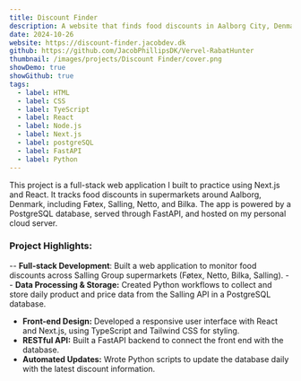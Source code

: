```yaml
---
title: Discount Finder
description: A website that finds food discounts in Aalborg City, Denmark, from Føtex, Salling, Netto, and Bilka.
date: 2024-10-26
website: https://discount-finder.jacobdev.dk
github: https://github.com/JacobPhillipsDK/Vervel-RabatHunter
thumbnail: /images/projects/Discount Finder/cover.png
showDemo: true
showGithub: true
tags:
  - label: HTML
  - label: CSS
  - label: TyeScript
  - label: React
  - label: Node.js
  - label: Next.js
  - label: postgreSQL
  - label: FastAPI
  - label: Python
---
```



This project is a full-stack web application I built to practice using Next.js and React. It tracks food discounts in supermarkets around Aalborg, Denmark, including Føtex, Salling, Netto, and Bilka. The app is powered by a PostgreSQL database, served through FastAPI, and hosted on my personal cloud server.

### Project Highlights:

-- **Full-stack Development**: Built a web application to monitor food discounts across Salling Group supermarkets (Føtex, Netto, Bilka, Salling).
-- **Data Processing & Storage:** Created Python workflows to collect and store daily product and price data from the Salling API in a PostgreSQL database.
- **Front-end Design:** Developed a responsive user interface with React and Next.js, using TypeScript and Tailwind CSS for styling.
- **RESTful API:** Built a FastAPI backend to connect the front end with the database.
- **Automated Updates:** Wrote Python scripts to update the database daily with the latest discount information.